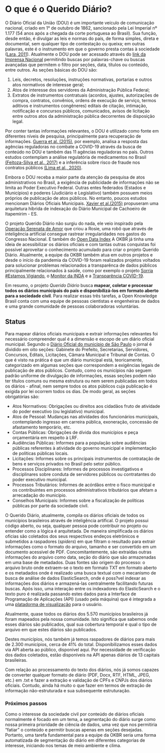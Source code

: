 # O que é o Querido Diário? {#queridodiario}

O Diário Oficial da União (DOU) é um importante veículo de comunicação nacional, criado em 1° de outubro de 1862, sancionado pela Lei Imperial nº 1.177 (54 anos após a chegada da corte portuguesa ao Brasil). Sua função, desde então, é divulgar as leis e normas do país, de forma simples, direta e documental, sem qualquer tipo de contestação ou queixa; em outras palavras, este é o instrumento em que o governo presta contas à sociedade ([Lara, 2011](https://bdtd.ucb.br:8443/jspui/handle/123456789/1336)). Atualmente  o DOU pode ser acessado através do [link da Imprensa Nacional](https://www.gov.br/imprensanacional/pt-br) permitindo buscas por palavras-chave ou buscas avançadas que permitem o filtro por seções, data, títulos ou conteúdo, entre outros. As seções básicas do DOU são:

1. Leis, decretos, resoluções, instruções normativas, portarias e outros atos normativos de interesse geral;
2. Atos de interesse dos servidores da Administração Pública Federal;
3.  Extratos de instrumentos contratuais (acordos, ajustes, autorizações de compra, contratos, convênios, ordens de execução de serviço, termos aditivos e instrumentos congêneres) editais de citação, intimação, notificação e concursos públicos, comunicados, avisos de licitação entre outros atos da administração pública decorrentes de disposição legal.

Por conter tantas informações relevantes, o DOU é utilizado como fonte em diferentes níveis de pesquisa, principalmente para recuperação de informações. [Guerra et al. (2015)](https://www.scielo.br/j/rap/a/cXjcx6hgZ4r5XN3t6rd7SSJ/?lang=en), por exemplo, analisa a resposta das agências reguladoras no combate a COVID-19 através da busca de conteúdo no DOU e também das 11 agências reguladoras no país. Outros estudos contemplam a  análise regulatória de medicamentos no Brasil [(Feitoza-Silva et al., 2017)]( http://dx.doi.org/10.11606/issn.2316-9044.v18i2p122-156) e a inferência sobre risco de fraude nos contratos públicos  [(Lima et al., 2020)](https://aclanthology.org/2020.findings-emnlp.143.pdf).

Embora o DOU receba a maior parte da atenção da pesquisa de atos administrativos no Brasil, a exigência de publicidade de informações não se limita ao Poder Executivo Federal. Outras entes federados (Estados e Municípios) e poderes (Judiciário e Legislativo) também possuem meios próprios de publicação de atos públicos. No entanto, poucos estudos mencionam Diários Oficiais Municipais. [Xavier et al.(2015)](https://www.scielo.br/j/tinf/a/mJmTKbL94hj89q9p8HfCnLj/?format=pdf&lang=pt) propuseram uma arquitetura híbrida de indexação do Diário Municipal de Cachoeiro de Itapemirim - ES. 

O projeto Querido Diário não surgiu do nada, ele veio inspirado pela [Operação Serenata de Amor](https://serenata.ai/) que criou a Rosie, uma robô que através de inteligência artificial consegue rastrear irregularidades nos gastos do Congresso Nacional. E também do [Open Data Index](https://ok.org.br/projetos/open-data-index/) A OKBR já tinha uma ideia de acessibilizar os diários oficiais e com tantas outras conquistas foi possível aproveitar o conhecimento acumulado para criar o projeto Querido Diário. Atualmente, a equipe da OKBR também atua em outros projetos e desde o início da pandemia da COVID-19 foram realizados projetos voltados para solucionar problemas relacionados a transparênca de dados públicos principalmente relacionados à saúde, como por exemplo o projeto [Sorria #Estamos Vigiando](https://ok.org.br/projetos/sorria-estamosvigiando/), o [Monitor da INDA](https://ok.org.br/inda/) e a [Transparência COVID-19](https://transparenciacovid19.ok.org.br/).

Em resumo, o projeto _Querido Diário_ busca **mapear, coletar e processar todos os diários municipais do país e disponibilizá-los em formato aberto para a sociedade civil**. Para realizar essas três tarefas, a Open Knowledge Brasil conta com uma equipe de pessoas cientistas e engenheiras de dados e uma grande comunidade de pessoas colaboradoras voluntárias.

## Status

Para mapear diários oficiais municipais e extrair informações relevantes foi necessário compreender qual é a dimensão e escopo de um diário oficial municipal. Segundo o [Diário Oficial do município de São Paulo](http://www.docidadesp.imprensaoficial.com.br/Busca.aspx) o jornal é dividido em oito seções: Gabinete do Prefeito, Secretarias, Servidores, Concursos, Editais, Licitações, Câmara Municipal e Tribunal de Contas.
O que é visto na prática é que um diário municipal está, teoricamente, categorizado em algumas seções que correspondem a exigências legais de publicação de atos públicos. Contudo, como os municípios não seguem padrão uniforme de divulgação de informações, essas seções podem não ter títulos comuns ou mesma estrutura ou nem serem publicadas em todos os diários - afinal, nem sempre todos os atos públicos cuja publicação é exigida por lei ocorrem todos os dias. De modo geral, as seções obrigatórias são:

- Atos Normativos: Obrigações ou direitos aos cidadãos fruto de atividade do poder executivo (ou legislativo) municipal. 
- Atos de Pessoal: Mudanças nas atividades dos funcionários municipais, contemplando ingresso em carreira pública, exoneração, concessão de afastamento temporário, etc.
- Contas Públicas: Obrigações de dívida dos municípios e peça orçamentária em respeito à LRF.
- Audiências Públicas: Informes para a população sobre audiências públicas referentes à atividade do governo municipal e implementação de políticas públicas locais.
- Licitações: Informes sobre os principais instrumentos de contratação de bens e serviços privados no Brasil pelo setor público.
- Processos Disciplinares: Informes de processos investigativos e disciplinares sobre conduta de servidores públicos ou contratantes do poder executivo municipal.
- Processos Tributários: Informes de acórdãos entre o fisco municipal e os contribuintes em processos administrativos tributários que afetam a arrecadação do município.
- Conselhos Municipais: Informes sobre a fiscalização de políticas públicas por parte da sociedade civil.

O Querido Diário, atualmente, compila os diários oficiais de todos os municípios brasileiros através de inteligência artifical. O projeto possui código aberto, ou seja, qualquer pessoa pode contribuir no projeto ou entender como a lógica é arquitetada. De maneira simplificada os diários oficias são coletados dos seus respectivos endeços eletrônicos e submetidos a raspadores (_spiders_) em que filtram o resultado para extrair informações como o formato do arquivo, tamanho e ser convertido em um documento acessível de PDF. Concomitantemente, são extraídas outras informações do arquivo como data, seção do diário que são armazenadas em uma base de metadados. Duas fontes são origem do processo: o  arquivo bruto onde extraem-se o texto em formato TXT em formato aberto e os metadados onde é realizado uma busca textual com o mecanismo de busca de análise de dados ElasticSearch, onde é poss?vel indexar as informações dos diários e armazená-las centralmente facilitando futuras buscas. Após isso, uma interação entre os indexadores do ElasticSearch e o texto puro é realizada passando estes dados para a Interface de Programação de Aplicações (API) (usado pela máquina) que é integrada a uma [platadorma de visualização](https://queridodiario.ok.org.br/) para o usuário.

Atualmente, quase todos os diários dos 5.570 municípios brasileiros já foram mapeados pela nossa comunidade. Isto significa que sabemos onde esses diários são publicados, qual sua cobertura temporal e qual o tipo de arquivo em que estes diários são publicados.

Destes municípios, nós também já temos raspadores de diários para mais de 2.300 municípios, cerca de 41% do total. Disponibilizamos esses dados via API aberta ao público, disponível aqui. Por necessidade de verificação dos dados coletados, estão disponíveis na API apenas diários de 13 capitais brasileiras.

Com relação ao processamento do texto dos diários, nós já somos capazes de converter qualquer formato de diário (PDF, Docx, RTF, HTML, JPEG, etc.) em .txt e fazer a extração e validação de CPFs e CNPJs dos diários oficiais. Contudo, ainda há muito o que fazer em termos de extração de informação não-estruturada e sua subsequente estruturação.

### Próximos passos

Como o interesse da sociedade civil por conteúdo de diários oficiais normalmente é focado em um tema, a segmentação do diário surge como nossa primeira prioridade de ciência de dados, uma vez que nos permitiria "fatiar" o conteúdo e permitir buscas apenas em seções desejadas. Portanto, uma tarefa fundamental para a equipe da OKBR seria uma forma automatizada de segmentação do diário em diferentes categorias de interesse, iniciando nos temas de meio ambiente e clima.
